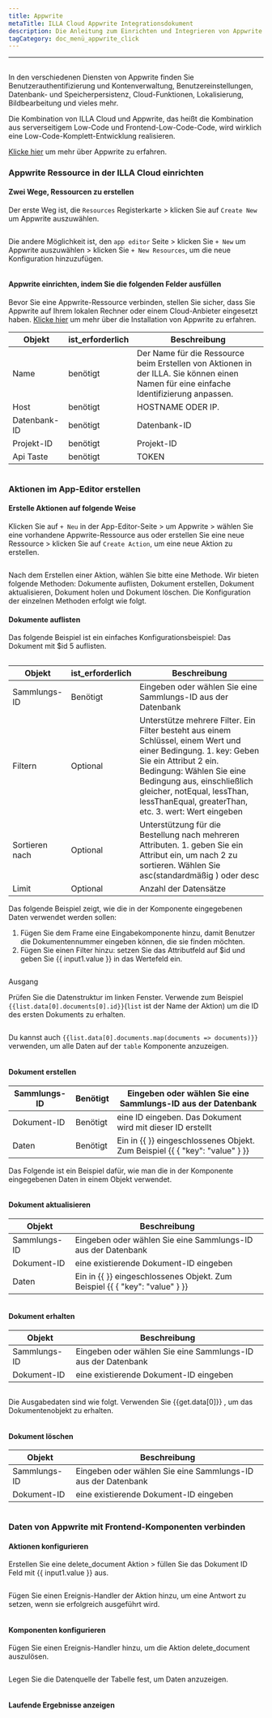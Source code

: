 ```yaml
---
title: Appwrite
metaTitle: ILLA Cloud Appwrite Integrationsdokument
description: Die Anleitung zum Einrichten und Integrieren von Appwrite in ILLA Cloud
tagCategory: doc_menü_appwrite_click
---
```


* * *

## <Heading hidden>Appwrite Datenbank</Heading>

In den verschiedenen Diensten von Appwrite finden Sie Benutzerauthentifizierung und Kontenverwaltung, Benutzereinstellungen, Datenbank- und Speicherpersistenz, Cloud-Funktionen, Lokalisierung, Bildbearbeitung und vieles mehr. 

Die Kombination von ILLA Cloud und Appwrite, das heißt die Kombination aus serverseitigem Low-Code und Frontend-Low-Code-Code, wird wirklich eine Low-Code-Komplett-Entwicklung realisieren.

[Klicke hier](https://appwrite.io/) um mehr über Appwrite zu erfahren.

### Appwrite Ressource in der ILLA Cloud einrichten

#### Zwei Wege, Ressourcen zu erstellen

Der erste Weg ist, die `Resources` Registerkarte > klicken Sie auf `Create New` um Appwrite auszuwählen. 

<img src='https://cdn.illacloud.com/official-website/img/docs/assemble/appwrite1.png' alt="" />

Die andere Möglichkeit ist, den `app editor` Seite > klicken Sie `+ New` um Appwrite auszuwählen > klicken Sie `+ New Resources`, um die neue Konfiguration hinzuzufügen. 

<img src='https://cdn.illacloud.com/official-website/img/docs/assemble/appwrite2.png' alt="" />

#### Appwrite einrichten, indem Sie die folgenden Felder ausfüllen

Bevor Sie eine Appwrite-Ressource verbinden, stellen Sie sicher, dass Sie Appwrite auf Ihrem lokalen Rechner oder einem Cloud-Anbieter eingesetzt haben. [Klicke hier](https://appwrite.io/docs/installation) um mehr über die Installation von Appwrite zu erfahren. 

| Objekt       | ist_erforderlich | Beschreibung                                                                                                                            |
| ------------ | ---------------- | --------------------------------------------------------------------------------------------------------------------------------------- |
| Name         | benötigt         | Der Name für die Ressource beim Erstellen von Aktionen in der ILLA. Sie können einen Namen für eine einfache Identifizierung anpassen.  |
| Host         | benötigt         | HOSTNAME ODER IP.                                                                                                                       |
| Datenbank-ID | benötigt         | Datenbank-ID                                                                                                                            |
| Projekt-ID   | benötigt         | Projekt-ID                                                                                                                              |
| Api Taste    | benötigt         | TOKEN                                                                                                                                   |

<img src='https://cdn.illacloud.com/official-website/img/docs/assemble/appwrite3.png' alt="" />

### Aktionen im App-Editor erstellen

#### Erstelle Aktionen auf folgende Weise

Klicken Sie auf `+ Neu` in der App-Editor-Seite > um Appwrite > wählen Sie eine vorhandene Appwrite-Ressource aus oder erstellen Sie eine neue Ressource > klicken Sie auf `Create Action`, um eine neue Aktion zu erstellen. 

<img src='https://cdn.illacloud.com/official-website/img/docs/assemble/appwrite4.png' alt="" />

Nach dem Erstellen einer Aktion, wählen Sie bitte eine Methode. Wir bieten folgende Methoden: Dokumente auflisten, Dokument erstellen, Dokument aktualisieren, Dokument holen und Dokument löschen. Die Konfiguration der einzelnen Methoden erfolgt wie folgt. 

#### Dokumente auflisten

Das folgende Beispiel ist ein einfaches Konfigurationsbeispiel: Das Dokument mit $id 5 auflisten. 

<img src='https://cdn.illacloud.com/official-website/img/docs/assemble/appwrite5.png' alt="" />

| Objekt         | ist_erforderlich | Beschreibung                                                                                                                                                                                                                                                                             |
| -------------- | ---------------- | ---------------------------------------------------------------------------------------------------------------------------------------------------------------------------------------------------------------------------------------------------------------------------------------- |
| Sammlungs-ID   | Benötigt         | Eingeben oder wählen Sie eine Sammlungs-ID aus der Datenbank                                                                                                                                                                                                                             |
| Filtern        | Optional         | Unterstütze mehrere Filter. Ein Filter besteht aus einem Schlüssel, einem Wert und einer Bedingung. 1. key: Geben Sie ein Attribut 2 ein. Bedingung: Wählen Sie eine Bedingung aus, einschließlich gleicher, notEqual, lessThan, lessThanEqual, greaterThan, etc. 3. wert: Wert eingeben |
| Sortieren nach | Optional         | Unterstützung für die Bestellung nach mehreren Attributen. 1. geben Sie ein Attribut ein, um nach 2 zu sortieren. Wählen Sie asc(standardmäßig ) oder desc                                                                                                                               |
| Limit          | Optional         | Anzahl der Datensätze                                                                                                                                                                                                                                                                    |

Das folgende Beispiel zeigt, wie die in der Komponente eingegebenen Daten verwendet werden sollen:

1.  Fügen Sie dem Frame eine Eingabekomponente hinzu, damit Benutzer die Dokumentennummer eingeben können, die sie finden möchten.  
2.  Fügen Sie einen Filter hinzu: setzen Sie das Attributfeld auf $id und geben Sie {{ input1.value }} in das Wertefeld ein. 

<img src='https://cdn.illacloud.com/official-website/img/docs/assemble/appwrite6.png' alt="" />

Ausgang

Prüfen Sie die Datenstruktur im linken Fenster. Verwende zum Beispiel `{{list.data[0].documents[0].id}}`(`list` ist der Name der Aktion) um die ID des ersten Dokuments zu erhalten. 

<img src='https://cdn.illacloud.com/official-website/img/docs/assemble/appwrite7.png' alt="" />

Du kannst auch `{{list.data[0].documents.map(documents => documents)}}` verwenden, um alle Daten auf der `table` Komponente anzuzeigen. 

<img src='https://cdn.illacloud.com/official-website/img/docs/assemble/appwrite8.png' alt="" />

#### Dokument erstellen

| Sammlungs-ID | Benötigt | Eingeben oder wählen Sie eine Sammlungs-ID aus der Datenbank                |
| ------------ | -------- | --------------------------------------------------------------------------- |
| Dokument-ID  | Benötigt | eine ID eingeben. Das Dokument wird mit dieser ID erstellt                  |
| Daten        | Benötigt | Ein in {{ }} eingeschlossenes Objekt. Zum Beispiel {{ { "key": "value" } }} |

Das Folgende ist ein Beispiel dafür, wie man die in der Komponente eingegebenen Daten in einem Objekt verwendet. 

<img src='https://cdn.illacloud.com/official-website/img/docs/assemble/appwrite9.png' alt="" />

#### Dokument aktualisieren

| Objekt       | Beschreibung                                                                |
| ------------ | --------------------------------------------------------------------------- |
| Sammlungs-ID | Eingeben oder wählen Sie eine Sammlungs-ID aus der Datenbank                |
| Dokument-ID  | eine existierende Dokument-ID eingeben                                      |
| Daten        | Ein in {{ }} eingeschlossenes Objekt. Zum Beispiel {{ { "key": "value" } }} |

<img src='https://cdn.illacloud.com/official-website/img/docs/assemble/appwrite10.png' alt="" />

#### Dokument erhalten

| Objekt       | Beschreibung                                                 |
| ------------ | ------------------------------------------------------------ |
| Sammlungs-ID | Eingeben oder wählen Sie eine Sammlungs-ID aus der Datenbank |
| Dokument-ID  | eine existierende Dokument-ID eingeben                       |

<img src='https://cdn.illacloud.com/official-website/img/docs/assemble/appwrite11.png' alt="" />

Die Ausgabedaten sind wie folgt. Verwenden Sie {{get.data[0]}} , um das Dokumentenobjekt zu erhalten.

<img src='https://cdn.illacloud.com/official-website/img/docs/assemble/appwrite12.png' alt="" />

#### Dokument löschen

| Objekt       | Beschreibung                                                 |
| ------------ | ------------------------------------------------------------ |
| Sammlungs-ID | Eingeben oder wählen Sie eine Sammlungs-ID aus der Datenbank |
| Dokument-ID  | eine existierende Dokument-ID eingeben                       |

<img src='https://cdn.illacloud.com/official-website/img/docs/assemble/appwrite13.png' alt="" />

### Daten von Appwrite mit Frontend-Komponenten verbinden

#### Aktionen konfigurieren

Erstellen Sie eine delete_document Aktion > füllen Sie das Dokument ID Feld mit {{ input1.value }} aus. 

<img src='https://cdn.illacloud.com/official-website/img/docs/assemble/appwrite14.png' alt="" />

Fügen Sie einen Ereignis-Handler der Aktion hinzu, um eine Antwort zu setzen, wenn sie erfolgreich ausgeführt wird. 

<img src='https://cdn.illacloud.com/official-website/img/docs/assemble/appwrite15.png' alt="" />

#### Komponenten konfigurieren

Fügen Sie einen Ereignis-Handler hinzu, um die Aktion delete_document auszulösen. 

<img src='https://cdn.illacloud.com/official-website/img/docs/assemble/appwrite16.png' alt="" />

Legen Sie die Datenquelle der Tabelle fest, um Daten anzuzeigen. 

<img src='https://cdn.illacloud.com/official-website/img/docs/assemble/appwrite17.png' alt="" />

#### Laufende Ergebnisse anzeigen

<img src='https://cdn.illacloud.com/official-website/img/docs/assemble/appwrite18.gif' alt="" />
